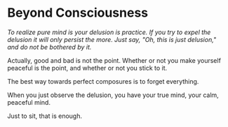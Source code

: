 # Beyond Consciousness

_To realize pure mind is your delusion is practice. If you try to expel the delusion it will only persist the more. Just say, "Oh, this is just delusion," and do not be bothered by it._

Actually, good and bad is not the point. Whether or not you make yourself peaceful is the point, and whether or not you stick to it.

The best way towards perfect composures is to forget everything.

When you just observe the delusion, you have your true mind, your calm, peaceful mind.

Just to sit, that is enough.
